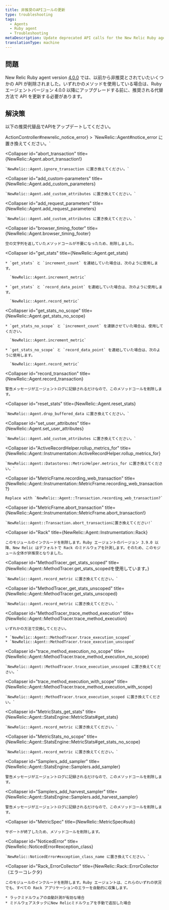 ```yaml
---
title: 非推奨のAPIコールの更新
type: troubleshooting
tags:
  - Agents
  - Ruby agent
  - Troubleshooting
metaDescription: Update deprecated API calls for the New Relic Ruby agent.
translationType: machine
---
```


## 問題

New Relic Ruby agent version [4.0.0](/docs/releases/ruby) では、以前から非推奨とされていたいくつかの API が削除されました。いずれかのメソッドを使用している場合は、Ruby エージェントバージョン 4.0.0 以降にアップグレードする前に、推奨される代替方法で API を更新する必要があります。

## 解決策

以下の推奨代替品でAPIをアップデートしてください。

<CollapserGroup>
  <Collapser
    id="newrelic_notice_error"
    title={<InlineCode>ActionController#newrelic_notice_error</InlineCode>}
  >
    `NewRelic::Agent#notice_error に置き換えてください。`
  </Collapser>

  <Collapser
    id="abort_transaction"
    title={<InlineCode>NewRelic::Agent.abort_transaction!</InlineCode>}
  >
    `NewRelic::Agent.ignore_transaction に置き換えてください。`
  </Collapser>

  <Collapser
    id="add_custom-parameters"
    title={<InlineCode>NewRelic::Agent.add_custom_parameters</InlineCode>}
  >
    `NewRelic::Agent.add_custom_attributes に置き換えてください。`
  </Collapser>

  <Collapser
    id="add_request_parameters"
    title={<InlineCode>NewRelic::Agent.add_request_parameters</InlineCode>}
  >
    `NewRelic::Agent.add_custom_attributes に置き換えてください。`
  </Collapser>

  <Collapser
    id="browser_timing_footer"
    title={<InlineCode>NewRelic::Agent.browser_timing_footer</InlineCode>}
  >
    空の文字列を返していたメソッドコールが不要になったため、削除しました。
  </Collapser>

  <Collapser
    id="get_stats"
    title={<InlineCode>NewRelic::Agent.get_stats</InlineCode>}
  >
    * `get_stats` と `increment_count` を連結していた場合は、次のように使用します。

      `NewRelic::Agent.increment_metric`

    * `get_stats` と `record_data_point` を連結していた場合は、次のように使用します。

      `NewRelic::Agent.record_metric`
  </Collapser>

  <Collapser
    id="get_stats_no_scope"
    title={<InlineCode>NewRelic::Agent.get_stats_no_scope</InlineCode>}
  >
    * `get_stats_no_scope` と `increment_count` を連鎖させていた場合は、使用してください。

      `NewRelic::Agent.increment_metric`

    * `get_stats_no_scope` と `record_data_point` を連結していた場合は、次のように使用します。

      `NewRelic::Agent.record_metric`
  </Collapser>

  <Collapser
    id="record_transaction"
    title={<InlineCode>NewRelic::Agent.record_transaction</InlineCode>}
  >
    警告メッセージがエージェントログに記録されるだけなので、このメソッドコールを削除します。
  </Collapser>

  <Collapser
    id="reset_stats"
    title={<InlineCode>NewRelic::Agent.reset_stats</InlineCode>}
  >
    `NewRelic::Agent.drop_buffered_data に置き換えてください。`
  </Collapser>

  <Collapser
    id="set_user_attributes"
    title={<InlineCode>NewRelic::Agent.set_user_attributes</InlineCode>}
  >
    `NewRelic::Agent.add_custom_attributes に置き換えてください。`
  </Collapser>

  <Collapser
    id="ActiveRecordHelper.rollup_metrics_for"
    title={<InlineCode>NewRelic::Agent::Instrumentation::ActiveRecordHelper.rollup_metrics_for</InlineCode>}
  >
    `NewRelic::Agent::Datastores::MetricHelper.metrics_for に置き換えてください。`
  </Collapser>

  <Collapser
    id="MetricFrame.recording_web_transaction"
    title={<InlineCode>NewRelic::Agent::Instrumentation::MetricFrame.recording_web_transaction?</InlineCode>}
  >
    Replace with `NewRelic::Agent::Transaction.recording_web_transaction?`
  </Collapser>

  <Collapser
    id="MetricFrame.abort_transaction"
    title={<InlineCode>NewRelic::Agent::Instrumentation::MetricFrame.abort_transaction!</InlineCode>}
  >
    `NewRelic::Agent::Transaction.abort_transactionに置き換えてください!`
  </Collapser>

  <Collapser
    id="Rack"
    title={<InlineCode>NewRelic::Agent::Instrumentation::Rack</InlineCode>}
  >
    このモジュールのインクルードを削除します。Ruby エージェントのバージョン 3.9.0 以降、New Relic はデフォルトで Rack のミドルウェアを計測します。そのため、このモジュール全体が非推奨となりました。
  </Collapser>

  <Collapser
    id="MethodTracer_get_stats_scoped"
    title={<InlineCode>NewRelic::Agent::MethodTracer.get_stats_scopedを使用しています。</InlineCode>}
  >
    `NewRelic::Agent.record_metric に置き換えてください。`
  </Collapser>

  <Collapser
    id="MethodTracer_get_stats_unscoped"
    title={<InlineCode>NewRelic::Agent::MethodTracer.get_stats_unscoped</InlineCode>}
  >
    `NewRelic::Agent.record_metric に置き換えてください。`
  </Collapser>

  <Collapser
    id="MethodTracer_trace_method_execution"
    title={<InlineCode>NewRelic::Agent::MethodTracer.trace_method_execution</InlineCode>}
  >
    いずれかの方法で交換してください。

    * `NewRelic::Agent::MethodTracer.trace_execution_scoped`
    * `NewRelic::Agent::MethodTracer.trace_execution_unscoped`
  </Collapser>

  <Collapser
    id="trace_method_execution_no_scope"
    title={<InlineCode>NewRelic::Agent::MethodTracer.trace_method_execution_no_scope</InlineCode>}
  >
    `NewRelic::Agent::MethodTracer.trace_execution_unscoped に置き換えてください。`
  </Collapser>

  <Collapser
    id="trace_method_execution_with_scope"
    title={<InlineCode>NewRelic::Agent::MethodTracer.trace_method_execution_with_scope</InlineCode>}
  >
    `NewRelic::Agent::MethodTracer.trace_execution_scoped に置き換えてください。`
  </Collapser>

  <Collapser
    id="MetricStats_get_stats"
    title={<InlineCode>NewRelic::Agent::StatsEngine::MetricStats#get_stats</InlineCode>}
  >
    `NewRelic::Agent.record_metric に置き換えてください。`
  </Collapser>

  <Collapser
    id="MetricStats_no_scope"
    title={<InlineCode>NewRelic::Agent::StatsEngine::MetricStats#get_stats_no_scope</InlineCode>}
  >
    `NewRelic::Agent.record_metric に置き換えてください。`
  </Collapser>

  <Collapser
    id="Samplers_add_sampler"
    title={<InlineCode>NewRelic::Agent::StatsEngine::Samplers.add_sampler</InlineCode>}
  >
    警告メッセージがエージェントログに記録されるだけなので、このメソッドコールを削除します。
  </Collapser>

  <Collapser
    id="Samplers_add_harvest_sampler"
    title={<InlineCode>NewRelic::Agent::StatsEngine::Samplers.add_harvest_sampler</InlineCode>}
  >
    警告メッセージがエージェントログに記録されるだけなので、このメソッドコールを削除します。
  </Collapser>

  <Collapser
    id="MetricSpec"
    title={<InlineCode>NewRelic::MetricSpec#sub</InlineCode>}
  >
    サポートが終了したため、メソッドコールを削除します。
  </Collapser>

  <Collapser
    id="NoticedError"
    title={<InlineCode>NewRelic::NoticedError#exception_class</InlineCode>}
  >
    `NewRelic::NoticedError#exception_class_name に置き換えてください。`
  </Collapser>

  <Collapser
    id="Rack_ErrorCollector"
    title={<InlineCode>NewRelic::Rack::ErrorCollector（エラーコレクタ</InlineCode>}
  >
    このモジュールのインクルードを削除します。Ruby エージェントは、これらのいずれの状況でも、すべての Rack アプリケーションのエラーを自動的に収集します。

    * ラックミドルウェアの自動計測が有効な場合
    * ミドルウェアスタックにNew Relicミドルウェアを手動で追加した場合
  </Collapser>
</CollapserGroup>